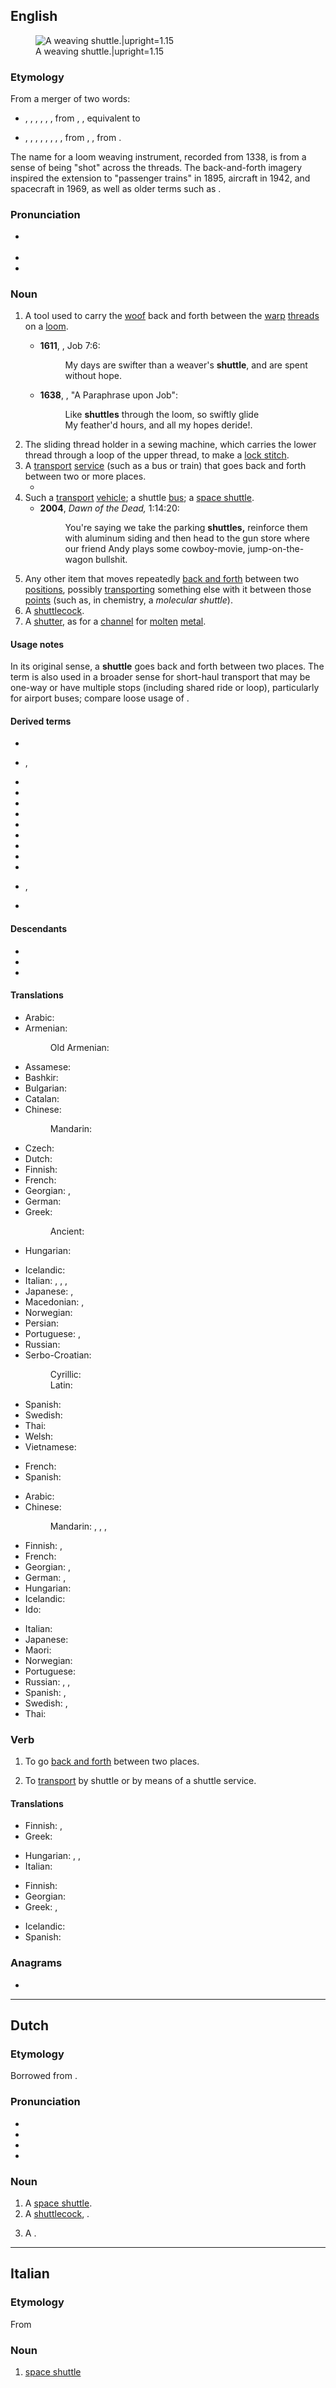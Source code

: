 ==English==
{{wikipedia|dab=Shuttle}}
[[File:Saudykle.2008-03-04.jpg|thumb|right|A weaving shuttle.|upright=1.15]]

===Etymology===
From a merger of two words:
* {{inh|en|enm|shutel}}, {{m|enm|shotel}}, {{m|enm|schetel}}, {{m|enm|schettell}}, {{m|enm|schyttyl}}, {{m|enm|scutel|t=bar; bolt}}, from {{inh|en|ang|sċyttel}}, {{m|ang|sċutel|t=bar; bolt}}, equivalent to {{suffix|en|shut|le}}
* {{inh|en|enm|shutel}}, {{m|enm|schetil}}, {{m|enm|shotil}}, {{m|enm|shetel}}, {{m|enm|schootyll}}, {{m|enm|shutyll}}, {{m|enm|schytle}}, {{m|enm|scytyl|t=missile; projectile; spear}}, from {{inh|en|ang|sċytel}}, {{m|ang|sċutel|t=dart, arrow}}, from {{inh|en|gem-pro|*skutilaz}}.
The name for a loom weaving instrument, recorded from 1338, is from a sense of being "shot" across the threads. The back-and-forth imagery inspired the extension to "passenger trains" in 1895, aircraft in 1942, and spacecraft in 1969, as well as older terms such as {{m|en|shuttlecock}}.

===Pronunciation===
* {{a|US}} {{IPA|en|/ˈʃʌtel/}}
* {{audio|en|en-us-shuttle.ogg|Audio (US)}}
* {{rhymes|en|ʌtəl}}

===Noun===
{{en-noun}}

# {{lb|en|weaving}} A tool used to carry the [[woof]] back and forth between the [[warp]] [[thread]]s on a [[loom]].
#* '''1611''', {{w|King James Version}}, Job 7:6:
#*: My days are swifter than a weaver's '''shuttle''', and are spent without hope.
#* '''1638''', {{w|George Sandys}}, "A Paraphrase upon Job":
#*: Like '''shuttles''' through the loom, so swiftly glide
#*: My feather'd hours, and all my hopes deride!.
# The sliding thread holder in a sewing machine, which carries the lower thread through a loop of the upper thread, to make a [[lock stitch]].
# A [[transport]] [[service]] (such as a bus or train) that goes back and forth between two or more places.
#* {{quote-book|en|year=2012|author=Andrew Martin|title=Underground Overground: A passenger's history of the Tube|publisher=Profile Books, {{ISBN|978-1846684777}}|pages=76, 77|text=And until December 2010 the northern stretch of the 'Extension' featured a charming side-show: the [[Chesham]] '''Shuttle'''. [...] But the people of Chesham moaned about the '''shuttle''': the waiting room at Chalfont & Latimer was too hot, or too cold; there were leaves on the line. [...] On 12 Dec 2010 the '''shuttle''' ceased operations and [[Metropolitan]] trains began to terminate at both [[Amersham]] and Chesham.}}
# Such a [[transport]] [[vehicle]]; a shuttle [[bus]]; a [[space shuttle]].
#* '''2004''', ''Dawn of the Dead,'' 1:14:20:
#*: You're saying we take the parking '''shuttles,''' reinforce them with aluminum siding and then head to the gun store where our friend Andy plays some cowboy-movie, jump-on-the-wagon bullshit.
# Any other item that moves repeatedly [[back and forth]] between two [[position]]s, possibly [[transport]]ing something else with it between those [[point]]s (such as, in chemistry, a ''molecular shuttle'').
# A [[shuttlecock]].
# A [[shutter]], as for a [[channel]] for [[molten]] [[metal]].

====Usage notes====
In its original sense, a '''shuttle''' goes back and forth between two places. The term is also used in a broader sense for short-haul transport that may be one-way or have multiple stops (including shared ride or loop), particularly for airport buses; compare loose usage of {{m|en|limousine}}.

====Derived terms====
{{rel-top|Derived terms}}
* {{l|en|shuttle box}}
* {{l|en|shuttle bus}}, {{l|en|shuttlebus}}
* {{l|en|shuttle diplomacy}}
* {{l|en|shuttle driver}}
* {{l|en|shuttle race}}
* {{l|en|shuttle run}}
* {{l|en|shuttle vector}}
* {{l|en|shuttlecock}}
* {{l|en|shuttlecraft}}
* {{l|en|shuttleless}}
* {{l|en|shuttlewise}}
* {{l|en|Space Shuttle}}, {{l|en|space shuttle}}
* {{l|en|weavers' shuttle}}
{{rel-bottom}}

====Descendants====
* {{desc|nl|shuttle|bor=1}}
* {{desc|it|shuttle|bor=1}}
* {{desc|ja|シャトル|tr=shatoru|bor=1}}

====Translations====
{{trans-top|weaving tool}}
* Arabic: {{t|ar|مَكُّوك|m}}
* Armenian: {{t+|hy|մաքոք}}
*: Old Armenian: {{t|xcl|կկոց}}
* Assamese: {{t|as|মাকো}}
* Bashkir: {{t|ba|һоҫа}}
* Bulgarian: {{t+|bg|совалка|f}}
* Catalan: {{t+|ca|llançadora|f}}
* Chinese:
*: Mandarin: {{t+|cmn|梭子|tr=suōzi}}
* Czech: {{t|cs|člunek|m}}
* Dutch: {{t+|nl|schietspoel|m|f}}
* Finnish: {{t+|fi|sukkula}}
* French: {{t+|fr|navette|f}}
* Georgian: {{t|ka|ნავი}}, {{t|ka|მაქო}}
* German: {{t|de|Weberschiff}}
* Greek: {{t+|el|σαΐτα|f}}
*: Ancient: {{t|grc|κερκίς|f}}
* Hungarian: {{t|hu|vetélő}}
{{trans-mid}}
* Icelandic: {{t|is|skytta|f}}
* Italian: {{t+|it|rocchetto|m}}, {{t+|it|bobina|f}}, {{t+|it|spola|f}}, {{t+|it|navicella|f}}
* Japanese: {{t+|ja|梭|tr=ひ, hi}}, {{t|ja|下糸入れ|tr=したいといれ, shita-ito-ire}}
* Macedonian: {{t|mk|совалка|f}}, {{t|mk|солка|f}}
* Norwegian: {{t|no|skyttel|m}}
* Persian: {{t+|fa|مکوک|alt=ماکو|tr=mâku}}
* Portuguese: {{t+|pt|naveta|f}}, {{t|pt|lançadeira|f}}
* Russian: {{t+|ru|челно́к|m}}
* Serbo-Croatian:
*: Cyrillic: {{t|sh|чу́нак|m}}
*: Latin: {{t+|sh|čúnak|m}}
* Spanish: {{t+|es|lanzadera|f}}
* Swedish: {{t+|sv|skyttel|c}}
* Thai: {{t+|th|กระสวย}}
* Welsh: {{t|cy|gwennol|f}}
* Vietnamese: {{t|vi|con thoi}}
{{trans-bottom}}

{{trans-top|the sliding thread holder in a sewing machine}}
* French: {{t+|fr|navette|f}}
* Spanish: {{t+|es|lanzadera|f}}
{{trans-mid}}
{{trans-bottom}}

{{trans-top|transport service}}
* Arabic: {{t|ar|مَكُوك|m}}
* Chinese:
*: Mandarin: {{qualifier|plane}} {{t|cmn|穿梭班機|sc=Hani}}, {{t|cmn|穿梭班机|tr=chuānsuō bānjī|sc=Hani}}, {{qualifier|bus}} {{t+|cmn|班車|sc=Hani}}, {{t+|cmn|班车|tr=bānchē|sc=Hani}}
* Finnish: {{t+|fi|sukkula}}, {{t|fi|sukkulalinja}}
* French: {{t+|fr|navette|f}}
* Georgian: {{t|ka|მაქო}}, {{t|ka|შატლი}}
* German: {{t+|de|Pendelverkehr|m}}, {{qualifier|bus}} {{t|de|Shuttlebus|m}}
* Hungarian: {{t+|hu|ingajárat}}
* Icelandic: {{t|is|skutla|f}}
* Ido: {{t+|io|naveto}}
{{trans-mid}}
* Italian: {{t+|it|navetta|f}}
* Japanese: {{t|ja|シャトル|tr=shatoru}}
* Maori: {{t|mi|waka kōpiko}}
* Norwegian: {{t|no|skytteltrafikk}}
* Portuguese: {{t+|pt|traslado|m}}
* Russian: {{t+|ru|челно́к|m}}, {{t|ru|челно́чный тра́нспорт|m}}, {{qualifier|space}} {{t+|ru|шаттл|m}}
* Spanish: {{t+|es|lanzadera|f}}, {{t|es|bus de cortesía|m}}
* Swedish: {{t+|sv|skyttelbuss|c}}, {{t+|sv|skytteltrafik|c}}
* Thai: {{t+|th|กระสวย}}
{{trans-bottom}}

===Verb===
{{en-verb}}

# {{lb|en|intransitive}} To go [[back and forth]] between two places.
# {{lb|en|transitive}} To [[transport]] by shuttle or by means of a shuttle service.
#: {{syn|en|chauffeur}}

====Translations====
{{trans-top|to go back and forth}}
* Finnish: {{t+|fi|sukkuloida}}, {{t+|fi|pendelöidä}}
* Greek: {{t+|el|πηγαινοέρχομαι}}
{{trans-mid}}
* Hungarian: {{t+|hu|ingázik}}, {{t|hu|[[ingajárat]]ban [[közlekedik]]}}, {{t|hu|[[oda-vissza]] [[jár]]}}
* Italian: {{t|it|fare la spola}}
{{trans-bottom}}

{{trans-top|to transport by shuttle}}
* Finnish: {{t+|fi|sukkuloida}}
* Georgian: {{t|ka|მაქო}}
* Greek: {{t+|el|διαβιβάζω}}, {{t+|el|μεταφέρω}}
{{trans-mid}}
* Icelandic: {{t|is|skutla}}
* Spanish: {{t+|es|transportar}}
{{trans-bottom}}

===Anagrams===
* {{anagrams|en|a=ehlsttu|lusteth}}

----

==Dutch==

===Etymology===
Borrowed from {{bor|nl|en|shuttle}}.

===Pronunciation===
* {{IPA|nl|/ˈʃʏ.təl/}}
* {{audio|nl|Nl-shuttle.ogg|Audio}}
* {{hyphenation|nl|shut|tle}}
* {{rhyme|nl|ʏtəl}}

===Noun===
{{nl-noun|m|-s|shuttletje}}

# A [[space shuttle]].
# A [[shuttlecock]], {{l|en|shuttle}}.
#: {{syn|nl|pluimbal|vederbal}}
# A {{l|en|shuttle}} {{l|en|bus}}.

----

==Italian==

===Etymology===
From {{der|it|en|shuttle}}

===Noun===
{{it-noun|m|-}}

# [[space shuttle]]